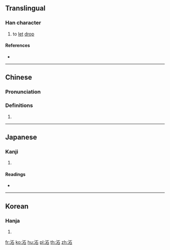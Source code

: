 ==Translingual==

===Han character===
{{Han char|rn=85|rad=水|as=05|sn=8|four=31160|canj=EMR|ids=⿰氵石}}

# to [[let]] [[drop]]

====References====
* {{Han ref|kx=0613.060|dkj=17242|dj=1006.050|hdz=31582.060|uh=6CB0|ud=27824|bh=CD4B|bd=52555}}

----

==Chinese==
{{zh-forms}}

===Pronunciation===
{{zh-pron
|m=tuō
|c=tok3
|mc=y
|oc=y
|ma=
|cat=v
}}

===Definitions===
{{zh-hanzi}}

# {{rfdef|lang=zh}}

----

==Japanese==

===Kanji===
{{ja-kanji|grade=|rs=水05}}

# {{defn|lang=ja|sort=水05}}

====Readings====
* {{ja-readings|on=[[たく]] (taku)|kun=[[なげる]] (nageru)}}

----

==Korean==

===Hanja===
{{ko-hanja|hangeul=탁|eumhun=|rv=tak|mr=t'ak|y=thak}}

# {{defn|lang=ko|sort=水05}}

[[fr:沰]]
[[ko:沰]]
[[hu:沰]]
[[pl:沰]]
[[th:沰]]
[[zh:沰]]